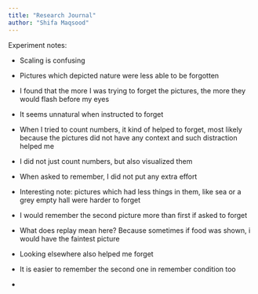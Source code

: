 ```yaml
---
title: "Research Journal"
author: "Shifa Maqsood"
---
```


Experiment notes:

-   Scaling is confusing

-   Pictures which depicted nature were less able to be forgotten

-   I found that the more I was trying to forget the pictures, the more they would flash before my eyes

-   It seems unnatural when instructed to forget

-   When I tried to count numbers, it kind of helped to forget, most likely because the pictures did not have any context and such distraction helped me

-   I did not just count numbers, but also visualized them

-   When asked to remember, I did not put any extra effort

-   Interesting note: pictures which had less things in them, like sea or a grey empty hall were harder to forget

-   I would remember the second picture more than first if asked to forget

-   What does replay mean here? Because sometimes if food was shown, i would have the faintest picture

-    Looking elsewhere also helped me forget

-   It is easier to remember the second one in remember condition too

-   
